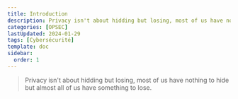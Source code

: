---
title: Introduction
description: Privacy isn't about hidding but losing, most of us have nothing to hide but almost all of us have something to lose.
categories: [OPSEC]
lastUpdated: 2024-01-29
tags: [Cybersécurité]
template: doc
sidebar:
  order: 1
---

> Privacy isn't about hidding but losing, most of us have nothing to hide but almost all of us have something to lose.